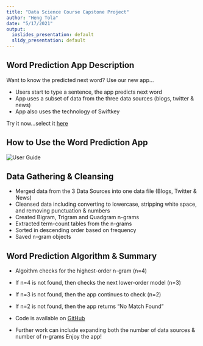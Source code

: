 ---
title: "Data Science Course Capstone Project"
author: "Heng Tola"
date: "5/17/2021"
output:
  ioslides_presentation: default
  slidy_presentation: default
---

## Word Prediction App Description

Want to know the predicted next word? 
Use our new app...

- Users start to type a sentence, the app predicts next word
- App uses a subset of data from the three data sources (blogs, twitter & news)
- App also uses the technology of Swiftkey

Try it now...select it [here](https://www.shinyapps.io/admin/#/application/4141443)

## How to Use the Word Prediction App

<div style="align:top"><img src="./www/App_UserGuide.png" alt="User Guide" /></div>

## Data Gathering & Cleansing 

- Merged data from the 3 Data Sources into one data file (Blogs, Twitter & News)
- Cleansed data including converting to lowercase, stripping white space, and removing punctuation & numbers
- Created Bigram, Trigram and Quadgram n-grams
- Extracted term-count tables from the n-grams
- Sorted in descending order based on frequency
- Saved n-gram objects

## Word Prediction Algorithm & Summary

- Algoithm checks for the highest-order n-gram (n=4)  
- If n=4 is not found, then checks the next lower-order model (n=3)
- If n=3 is not found, then the app continues to check (n=2)
- If n=2 is not found, then the app returns "No Match Found"

- Code is available on [GitHub]()
- Further work can include expanding both the number of data sources & number of n-grams
Enjoy the app!


